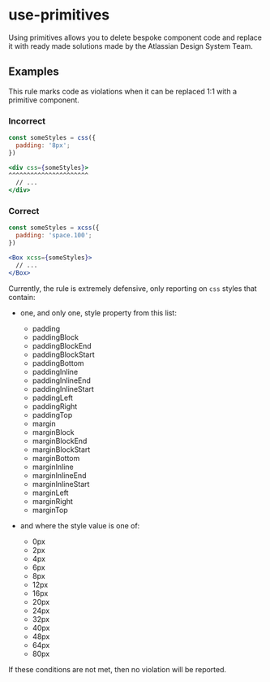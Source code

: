 # use-primitives

Using primitives allows you to delete bespoke component code and replace it with ready made
solutions made by the Atlassian Design System Team.

## Examples

This rule marks code as violations when it can be replaced 1:1 with a primitive component.

### Incorrect

```jsx
const someStyles = css({
  padding: '8px';
})

<div css={someStyles}>
^^^^^^^^^^^^^^^^^^^^^^
  // ...
</div>
```

### Correct

```jsx
const someStyles = xcss({
  padding: 'space.100';
})

<Box xcss={someStyles}>
  // ...
</Box>
```

Currently, the rule is extremely defensive, only reporting on `css` styles that contain:

-   one, and only one, style property from this list:

    -   padding
    -   paddingBlock
    -   paddingBlockEnd
    -   paddingBlockStart
    -   paddingBottom
    -   paddingInline
    -   paddingInlineEnd
    -   paddingInlineStart
    -   paddingLeft
    -   paddingRight
    -   paddingTop
    -   margin
    -   marginBlock
    -   marginBlockEnd
    -   marginBlockStart
    -   marginBottom
    -   marginInline
    -   marginInlineEnd
    -   marginInlineStart
    -   marginLeft
    -   marginRight
    -   marginTop

-   and where the style value is one of:
    -   0px
    -   2px
    -   4px
    -   6px
    -   8px
    -   12px
    -   16px
    -   20px
    -   24px
    -   32px
    -   40px
    -   48px
    -   64px
    -   80px

If these conditions are not met, then no violation will be reported.
